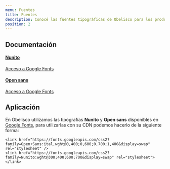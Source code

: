 ```yaml
---
menu: Fuentes
title: Fuentes
description: Conocé las fuentes tipográficas de Obelisco para los productos digitales de GCBA.
position: 2
---
```


## Documentación

<Row>
  <Col items={2}>
    <a className="card card-horizontal" href="https://fonts.google.com/specimen/Nunito?query=nunito">
      <i className="bx bx-link-external card-icon-left"></i>
      <div className="card-body">
        <h4 className="card-title">Nunito</h4>
        <p className="card-text">Acceso a Google Fonts</p>
      </div>
    </a>
  </Col>
  <Col items={2}>
    <a className="card card-horizontal" href="https://fonts.google.com/specimen/Open+Sans?query=open+sans">
      <i className="bx bx-link-external card-icon-left"></i>
      <div className="card-body">
        <h4 className="card-title">Open sans</h4>
        <p className="card-text">Acceso a Google Fonts</p>
      </div>
    </a>
  </Col>
</Row>

## Aplicación

En Obelisco utilizamos las tipografías **Nunito** y **Open sans** disponibles en [Google Fonts](https://fonts.google.com/), para utilizarlas con su CDN podemos hacerlo de la siguiente forma:

```
<link href="https://fonts.googleapis.com/css2?family=Open+Sans:ital,wght@0,400;0,600;0,700;1,400&display=swap" rel="stylesheet" />
<link href="https://fonts.googleapis.com/css2?family=Nunito:wght@300;400;600;700&display=swap" rel="stylesheet"></link>
```

